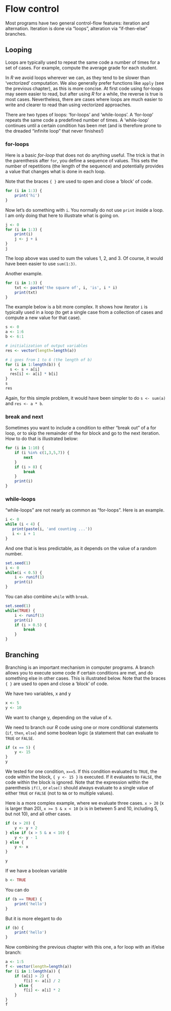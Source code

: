 # Flow control

Most programs have two general control-flow features: iteration and alternation. Iteration is done via "loops", alteration via "if-then-else" branches. 

## Looping

Loops are typically used to repeat the same code a number of times for a set of cases. For example, compute the average grade for each student.

In *R* we avoid loops wherever we can, as they tend to be slower than 'vectorized' computation. We also generally prefer functions like `apply` (see the previous chapter), as this is more concise. At first code using for-loops may seem easier to read, but after using *R* for a while, the reverse is true is most cases. Nevertheless, there are cases where loops are much easier to write and clearer to read than using vectorized approaches.

There are two types of loops: 'for-loops' and 'while-loops'. A 'for-loop' repeats the same code a predefined number of times. A 'while-loop' continues until a certain condition has been met (and is therefore prone to the dreaded "infinite loop" that never finishes!) 

### for-loops

Here is a basic *for-loop* that does not do anything useful. The trick is that in the parenthesis after `for`, you define a sequence of values. This sets the number of repetitions (the length of the sequence) and potentially provides a value that changes what is done in each loop.

Note that the braces `{ }` are used to open and close a 'block' of code. 

```r
for (i in 1:3) {
	print('hi')
}
```

Now let's do something with `i`. You normally do not use `print` inside a loop. I am only doing that here to illustrate what is going on. 

```r
j <- 0
for (i in 1:3) {
	print(i)
	j <- j + i
}
j
```

The loop above was used to sum the values 1, 2, and 3. Of course, it would have been easier to use `sum(1:3)`.

Another example.

```r
for (i in 1:3) {
	txt <- paste('the square of', i, 'is', i * i)
	print(txt)
}
```

The example below is a bit more complex. It shows how iterator `i` is typically used in a loop (to get a single case from a collection of cases and compute a new value for that case). 

```r
s <- 0
a <- 1:6 
b <- 6:1

# initialization of output variables
res <- vector(length=length(a))

# i goes from 1 to 6 (the length of b)
for (i in 1:length(b)) {
  s <- s + a[i]
  res[i] <- a[i] * b[i]
}
s
res
```

Again, for this simple problem, it would have been simpler to do `s <- sum(a)` and `res <- a * b`. 


### break and next

Sometimes you want to include a condition to either "break out" of a for loop, or to skip the remainder of the for block and go to the next iteration. How to do that is illustrated below:

```r
for (i in 1:10) {
	if (i %in% c(1,3,5,7)) {
		next
	}
	if (i > 8) {
		break
	}
	print(i)
}
```


### while-loops

"while-loops" are not nearly as common as "for-loops". Here is an example.

```r
i <- 0
while (i < 4) {
   print(paste(i, 'and counting ...'))
   i <- i + 1
}
```

And one that is less predictable, as it depends on the value of a random number. 

```r
set.seed(1)
i <- 0
while(i < 0.5) {
	i <- runif(1)
	print(i)
}
```

You can also combine `while` with `break`.

```r
set.seed(1)
while(TRUE) {
	i <- runif(1)
	print(i)
	if (i > 0.5) {
		break
	}
}
```


## Branching

Branching is an important mechanism in computer programs. A branch allows you to execute some code if certain conditions are met, and do something else in other cases. This is illustrated below. Note that the braces `{ }` are used to open and close a 'block' of code. 

We have two variables, x and y

```r
x <- 5
y <- 10
```

We want to change y, depending on the value of x. 

We need to branch our *R* code using one or more conditional statements (`if`, `then`, `else`) and some boolean logic (a statement that can evaluate to `TRUE` or `FALSE`.


```r
if (x == 5) {
	y <- 15
}
y
```

We tested for one condition, `x==5`. If this condition evaluated to `TRUE`, the code within the block, `{ y <- 15 }` is executed. If it evaluates to `FALSE`, the code within the block is ignored. Note that the expression within the parenthesis `if()`, or `else()` should always evaluate to a single value of either `TRUE` or `FALSE` (not to `NA` or to multiple values).

Here is a more complex example, where we evaluate three cases. `x > 20` (x is larger than 20), `x >= 5 & x < 10` (x is in between 5 and 10, including 5, but not 10), and all other cases.

```r
if (x > 20) {
	y <- y + 2
} else if (x > 5 & x < 10) {
	y <- y - 1
} else {
	y <- x
}

y
```

If we have a boolean variable
```r
b <- TRUE
``` 

You can do 

```r
if (b == TRUE) {
	print('hello')
}
``` 

But it is more elegant to do
```r
if (b) {
	print('hello')
}
``` 


Now combining the previous chapter with this one, a for loop with an if/else branch:

```r
a <- 1:5
f <- vector(length=length(a))
for (i in 1:length(a)) {
	if (a[i] > 2) {
		f[i] <- a[i] / 2
	} else {
		f[i] <- a[i] * 2	
	}
}
f
```



